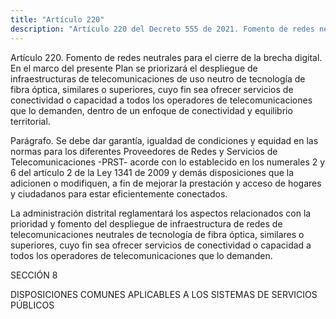 ```yaml
---
title: "Artículo 220"
description: "Artículo 220 del Decreto 555 de 2021. Fomento de redes neutrales para el cierre de la brecha digital."
---
```


Artículo 220. Fomento de redes neutrales para el cierre de la brecha digital. En el marco del presente Plan se priorizará el despliegue de infraestructuras de telecomunicaciones de uso neutro de tecnología de fibra óptica, similares o superiores, cuyo fin sea ofrecer servicios de conectividad o capacidad a todos los operadores de telecomunicaciones que lo demanden, dentro de un enfoque de conectividad y equilibrio territorial.
 
Parágrafo. Se debe dar garantía, igualdad de condiciones y equidad en las normas para los diferentes Proveedores de Redes y Servicios de Telecomunicaciones -PRST- acorde con lo establecido en los numerales 2 y 6 del artículo 2 de la Ley 1341 de 2009 y demás disposiciones que la adicionen o modifiquen, a fin de mejorar la prestación y acceso de hogares y ciudadanos para estar eficientemente conectados.
 
La administración distrital reglamentará los aspectos relacionados con la prioridad y fomento del despliegue de infraestructura de redes de telecomunicaciones neutrales de tecnología de fibra óptica, similares o superiores, cuyo fin sea ofrecer servicios de conectividad o capacidad a todos los operadores de telecomunicaciones que lo demanden.
 
SECCIÓN 8
 
DISPOSICIONES COMUNES APLICABLES A LOS SISTEMAS DE SERVICIOS PÚBLICOS